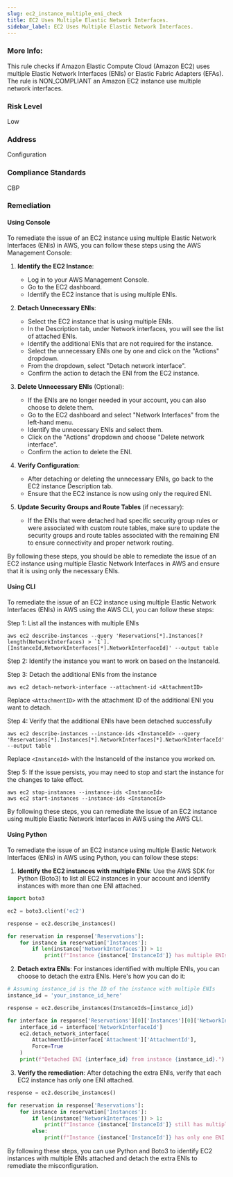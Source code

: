 ```yaml
---
slug: ec2_instance_multiple_eni_check
title: EC2 Uses Multiple Elastic Network Interfaces. 
sidebar_label: EC2 Uses Multiple Elastic Network Interfaces. 
---
```


### More Info:

This rule checks if Amazon Elastic Compute Cloud (Amazon EC2) uses multiple Elastic Network Interfaces (ENIs) or Elastic Fabric Adapters (EFAs). The rule is NON_COMPLIANT an Amazon EC2 instance use multiple network interfaces.

### Risk Level

Low

### Address

Configuration

### Compliance Standards

CBP

### Remediation

#### Using Console

To remediate the issue of an EC2 instance using multiple Elastic Network Interfaces (ENIs) in AWS, you can follow these steps using the AWS Management Console:

1. **Identify the EC2 Instance**:
   - Log in to your AWS Management Console.
   - Go to the EC2 dashboard.
   - Identify the EC2 instance that is using multiple ENIs.

2. **Detach Unnecessary ENIs**:
   - Select the EC2 instance that is using multiple ENIs.
   - In the Description tab, under Network interfaces, you will see the list of attached ENIs.
   - Identify the additional ENIs that are not required for the instance.
   - Select the unnecessary ENIs one by one and click on the "Actions" dropdown.
   - From the dropdown, select "Detach network interface".
   - Confirm the action to detach the ENI from the EC2 instance.

3. **Delete Unnecessary ENIs** (Optional):
   - If the ENIs are no longer needed in your account, you can also choose to delete them.
   - Go to the EC2 dashboard and select "Network Interfaces" from the left-hand menu.
   - Identify the unnecessary ENIs and select them.
   - Click on the "Actions" dropdown and choose "Delete network interface".
   - Confirm the action to delete the ENI.

4. **Verify Configuration**:
   - After detaching or deleting the unnecessary ENIs, go back to the EC2 instance Description tab.
   - Ensure that the EC2 instance is now using only the required ENI.

5. **Update Security Groups and Route Tables** (if necessary):
   - If the ENIs that were detached had specific security group rules or were associated with custom route tables, make sure to update the security groups and route tables associated with the remaining ENI to ensure connectivity and proper network routing.

By following these steps, you should be able to remediate the issue of an EC2 instance using multiple Elastic Network Interfaces in AWS and ensure that it is using only the necessary ENIs.

#### Using CLI

To remediate the issue of an EC2 instance using multiple Elastic Network Interfaces (ENIs) in AWS using the AWS CLI, you can follow these steps:

Step 1: List all the instances with multiple ENIs
```
aws ec2 describe-instances --query 'Reservations[*].Instances[?length(NetworkInterfaces) > `1`].[InstanceId,NetworkInterfaces[*].NetworkInterfaceId]' --output table
```

Step 2: Identify the instance you want to work on based on the InstanceId.

Step 3: Detach the additional ENIs from the instance
```
aws ec2 detach-network-interface --attachment-id <AttachmentID>
```
Replace `<AttachmentID>` with the attachment ID of the additional ENI you want to detach.

Step 4: Verify that the additional ENIs have been detached successfully
```
aws ec2 describe-instances --instance-ids <InstanceId> --query 'Reservations[*].Instances[*].NetworkInterfaces[*].NetworkInterfaceId' --output table
```
Replace `<InstanceId>` with the InstanceId of the instance you worked on.

Step 5: If the issue persists, you may need to stop and start the instance for the changes to take effect.
```
aws ec2 stop-instances --instance-ids <InstanceId>
aws ec2 start-instances --instance-ids <InstanceId>
```

By following these steps, you can remediate the issue of an EC2 instance using multiple Elastic Network Interfaces in AWS using the AWS CLI.

#### Using Python

To remediate the issue of an EC2 instance using multiple Elastic Network Interfaces (ENIs) in AWS using Python, you can follow these steps:

1. **Identify the EC2 instances with multiple ENIs**: Use the AWS SDK for Python (Boto3) to list all EC2 instances in your account and identify instances with more than one ENI attached.

```python
import boto3

ec2 = boto3.client('ec2')

response = ec2.describe_instances()

for reservation in response['Reservations']:
    for instance in reservation['Instances']:
        if len(instance['NetworkInterfaces']) > 1:
            print(f"Instance {instance['InstanceId']} has multiple ENIs attached.")
```

2. **Detach extra ENIs**: For instances identified with multiple ENIs, you can choose to detach the extra ENIs. Here's how you can do it:

```python
# Assuming instance_id is the ID of the instance with multiple ENIs
instance_id = 'your_instance_id_here'

response = ec2.describe_instances(InstanceIds=[instance_id])

for interface in response['Reservations'][0]['Instances'][0]['NetworkInterfaces'][1:]:
    interface_id = interface['NetworkInterfaceId']
    ec2.detach_network_interface(
        AttachmentId=interface['Attachment']['AttachmentId'],
        Force=True
    )
    print(f"Detached ENI {interface_id} from instance {instance_id}.")
```

3. **Verify the remediation**: After detaching the extra ENIs, verify that each EC2 instance has only one ENI attached.

```python
response = ec2.describe_instances()

for reservation in response['Reservations']:
    for instance in reservation['Instances']:
        if len(instance['NetworkInterfaces']) > 1:
            print(f"Instance {instance['InstanceId']} still has multiple ENIs attached.")
        else:
            print(f"Instance {instance['InstanceId']} has only one ENI attached.")
```

By following these steps, you can use Python and Boto3 to identify EC2 instances with multiple ENIs attached and detach the extra ENIs to remediate the misconfiguration.


